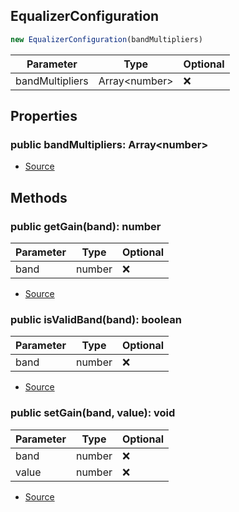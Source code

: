 ## EqualizerConfiguration


```typescript
new EqualizerConfiguration(bandMultipliers)
```
| Parameter | Type | Optional |
| ----------- | ----------- | ----------- |
| bandMultipliers | Array\<number> | ❌ |


## Properties
### public bandMultipliers: Array\<number>
- [Source](https://github.com/Androz2091/discord-player/blob/5a3437b/packages/equalizer/src/equalizer/EqualizerConfiguration.ts#L2)

## Methods
### public getGain(band): number
| Parameter | Type | Optional |
| ----------- | ----------- | ----------- |
| band | number | ❌ |


- [Source](https://github.com/Androz2091/discord-player/blob/5a3437b/packages/equalizer/src/equalizer/EqualizerConfiguration.ts#L10)
### public isValidBand(band): boolean
| Parameter | Type | Optional |
| ----------- | ----------- | ----------- |
| band | number | ❌ |


- [Source](https://github.com/Androz2091/discord-player/blob/5a3437b/packages/equalizer/src/equalizer/EqualizerConfiguration.ts#L18)
### public setGain(band, value): void
| Parameter | Type | Optional |
| ----------- | ----------- | ----------- |
| band | number | ❌ |
| value | number | ❌ |


- [Source](https://github.com/Androz2091/discord-player/blob/5a3437b/packages/equalizer/src/equalizer/EqualizerConfiguration.ts#L4)